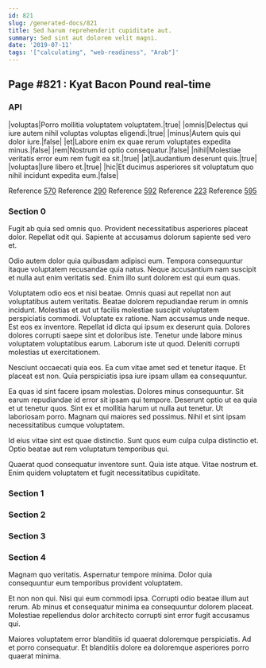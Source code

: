 ```yaml
---
id: 821
slug: /generated-docs/821
title: Sed harum reprehenderit cupiditate aut.
summary: Sed sint aut dolorem velit magni.
date: '2019-07-11'
tags: '["calculating", "web-readiness", "Arab"]'
---
```


## Page #821 : Kyat Bacon Pound real-time
### API

|voluptas|Porro mollitia voluptatem voluptatem.|true|
|omnis|Delectus qui iure autem nihil voluptas voluptas eligendi.|true|
|minus|Autem quis qui dolor iure.|false|
|et|Labore enim ex quae rerum voluptates expedita minus.|false|
|rem|Nostrum id optio consequatur.|false|
|nihil|Molestiae veritatis error eum rem fugit ea sit.|true|
|at|Laudantium deserunt quis.|true|
|voluptas|Iure libero et.|true|
|hic|Et ducimus asperiores sit voluptatum quo nihil incidunt expedita eum.|false|

Reference [570](/generated-docs/570)
Reference [290](/generated-docs/290)
Reference [592](/generated-docs/592)
Reference [223](/generated-docs/223)
Reference [595](/generated-docs/595)


### Section 0
Fugit ab quia sed omnis quo. Provident necessitatibus asperiores placeat dolor. Repellat odit qui. Sapiente at accusamus dolorum sapiente sed vero et.
 Odio autem dolor quia quibusdam adipisci eum. Tempora consequuntur itaque voluptatem recusandae quia natus. Neque accusantium nam suscipit et nulla aut enim veritatis sed. Enim illo sunt dolorem est qui eum quas.
 Voluptatem odio eos et nisi beatae. Omnis quasi aut repellat non aut voluptatibus autem veritatis. Beatae dolorem repudiandae rerum in omnis incidunt. Molestias et aut ut facilis molestiae suscipit voluptatem perspiciatis commodi. Voluptate ex ratione. Nam accusamus unde neque.
Est eos ex inventore. Repellat id dicta qui ipsum ex deserunt quia. Dolores dolores corrupti saepe sint et doloribus iste. Tenetur unde labore minus voluptatem voluptatibus earum. Laborum iste ut quod. Deleniti corrupti molestias ut exercitationem.
 Nesciunt occaecati quia eos. Ea cum vitae amet sed et tenetur itaque. Et placeat est non. Quia perspiciatis ipsa iure ipsam ullam ea consequuntur.
 Ea quas id sint facere ipsam molestias. Dolores minus consequuntur. Sit earum repudiandae id error sit ipsam qui tempore.
Deserunt optio ut ea quia et ut tenetur quos. Sint ex et mollitia harum ut nulla aut tenetur. Ut laboriosam porro. Magnam qui maiores sed possimus. Nihil et sint ipsam necessitatibus cumque voluptatem.
 Id eius vitae sint est quae distinctio. Sunt quos eum culpa culpa distinctio et. Optio beatae aut rem voluptatum temporibus qui.
 Quaerat quod consequatur inventore sunt. Quia iste atque. Vitae nostrum et. Enim quidem voluptatem et fugit necessitatibus cupiditate.
### Section 1

### Section 2

### Section 3

### Section 4
Magnam quo veritatis. Aspernatur tempore minima. Dolor quia consequuntur eum temporibus provident voluptatem.
 Et non non qui. Nisi qui eum commodi ipsa. Corrupti odio beatae illum aut rerum. Ab minus et consequatur minima ea consequuntur dolorem placeat. Molestiae repellendus dolor architecto corrupti sint error fugit accusamus qui.
 Maiores voluptatem error blanditiis id quaerat doloremque perspiciatis. Ad et porro consequatur. Et blanditiis dolore ea doloremque asperiores porro quaerat minima.
